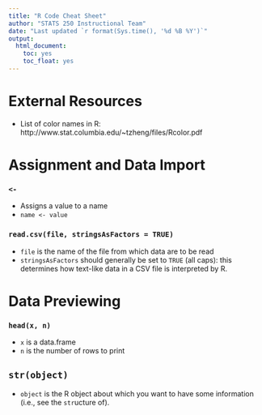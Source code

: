 ```yaml
---
title: "R Code Cheat Sheet"
author: "STATS 250 Instructional Team"
date: "Last updated `r format(Sys.time(), '%d %B %Y')`" 
output: 
  html_document:
    toc: yes
    toc_float: yes
---
```


# External Resources

- List of color names in R: http://www.stat.columbia.edu/~tzheng/files/Rcolor.pdf

# Assignment and Data Import

### `<-`
- Assigns a value to a name
- `name <- value`

### `read.csv(file, stringsAsFactors = TRUE)`
- `file` is the name of the file from which data are to be read
- `stringsAsFactors` should generally be set to `TRUE` (all caps): this determines how text-like data in a CSV file is interpreted by R.


# Data Previewing

### `head(x, n)`
- `x` is a data.frame
- `n` is the number of rows to print

## `str(object)`
- `object` is the R object about which you want to have some information (i.e., see the `str`ucture of).
